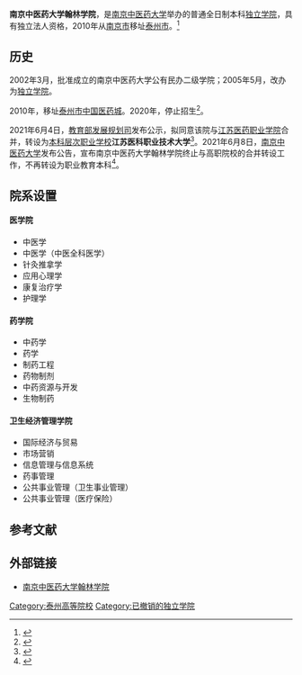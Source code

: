 {{高校
| name = 南京中医药大学翰林学院
| image =
| logo =
| motto =
| rector =
| type = [[独立学院|独立学院]]
| established =
| location = [[中华人民共和国|中华人民共和国]][[江苏省|江苏省]][[泰州市|泰州市]]
| students = 3000人
| staff =
| campus =
| address = 泰州市学院路6号
| telephone = 0523-80768076
| area =
| sports =
| website = http://www.hlxy.edu.cn/
}}
'''南京中医药大学翰林学院'''，是[[南京中医药大学|南京中医药大学]]举办的普通全日制本科[[独立学院|独立学院]]，具有独立法人资格，2010年从[[南京市|南京市]]移址[[泰州市|泰州市]]。<ref>{{Cite web |url=http://hlxy.njutcm.edu.cn/htm/2010614/58.htm |title=南京中医药大学翰林学院（泰州）简介 |accessdate=2010-09-25 |archive-date=2010-09-14 |archive-url=https://web.archive.org/web/20100914140749/http://hlxy.njutcm.edu.cn/htm/2010614/58.htm |dead-url=yes }}</ref>

== 历史 ==
2002年3月，批准成立的南京中医药大学公有民办二级学院；2005年5月，改办为[[独立学院|独立学院]]。

2010年，移址[[泰州市|泰州市]][[中国医药城|中国医药城]]。2020年，停止招生<ref>{{Cite web|title=江苏今年多所独立学院转设 南京大学金陵学院、南京中医药大学翰林学院停止招生|url=https://news.jstv.com/a/20200717/d9aff70685aa4b4d833f66fc91aa14d9.shtml|access-date=2021-06-13|author=黄迪,王健安|date=2020-07-17|work=荔枝网|publisher=[[江苏省广播电视总台|江苏省广播电视总台]]|language=zh|archive-date=2021-06-13|archive-url=https://web.archive.org/web/20210613010457/https://news.jstv.com/a/20200717/d9aff70685aa4b4d833f66fc91aa14d9.shtml|dead-url=no}}</ref>。

{{Main|反獨立學院轉設職業本科運動}}
2021年6月4日，[[教育部发展规划司|教育部发展规划司]]发布公示，拟同意该院与[[江苏医药职业学院|江苏医药职业学院]]合并，转设为[[职业技术学院|本科层次职业学校]]'''江苏医科职业技术大学'''<ref name="报道0604A">{{cite web|title=关于拟同意设置有关高等学校的公示|url=http://www.moe.gov.cn/jyb_xxgk/s5743/s5745/A03/202106/t20210604_535617.html|accessdate=2021-06-05|date=2021-06-04|website=[[中华人民共和国教育部|中华人民共和国教育部]]|language=zh|author1=教育部发展规划司|archive-date=2021-06-11|archive-url=https://web.archive.org/web/20210611080456/http://www.moe.gov.cn/jyb_xxgk/s5743/s5745/A03/202106/t20210604_535617.html|dead-url=no}}</ref>。2021年6月8日，[[南京中医药大学|南京中医药大学]]发布公告，宣布南京中医药大学翰林学院终止与高职院校的合并转设工作，不再转设为职业教育本科<ref name="报道0608A">{{cite web |author1=中国教育在线 |title=江苏5所高校发布公告：终止独立学院与高职院校合并转设 |url=https://news.eol.cn/dongtai/202106/t20210608_2119809.shtml |website=中国教育在线 |accessdate=2021-06-08 |archive-date=2021-06-08 |archive-url=https://web.archive.org/web/20210608124803/https://news.eol.cn/dongtai/202106/t20210608_2119809.shtml |dead-url=no }}</ref>。

== 院系设置 ==
==== 医学院 ====
* 中医学
* 中医学（中医全科医学）
* 针灸推拿学
* 应用心理学
* 康复治疗学
* 护理学
==== 药学院 ====
* 中药学
* 药学
* 制药工程
* 药物制剂
* 中药资源与开发
* 生物制药
==== 卫生经济管理学院 ====
* 国际经济与贸易
* 市场营销
* 信息管理与信息系统
* 药事管理
* 公共事业管理（卫生事业管理）
* 公共事业管理（医疗保险）

== 参考文献 ==
{{reflist}}
== 外部链接 ==
* [http://www.hlxy.edu.cn/ 南京中医药大学翰林学院] {{Wayback|url=http://www.hlxy.edu.cn/ |date=20200511152649 }}


{{江苏高等院校}}
{{独立学院}}

[[Category:泰州高等院校|Category:泰州高等院校]]

[[Category:已撤销的独立学院|Category:已撤销的独立学院]]